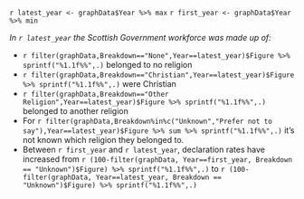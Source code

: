 `r latest_year <- graphData$Year %>% max`
`r first_year <- graphData$Year %>% min`

*In `r latest_year` the Scottish Government workforce was made up of:*
  
* `r filter(graphData,Breakdown=="None",Year==latest_year)$Figure %>% sprintf("%1.1f%%",.)` belonged to no religion
* `r filter(graphData,Breakdown=="Christian",Year==latest_year)$Figure %>% sprintf("%1.1f%%",.)` were Christian
* `r filter(graphData,Breakdown=="Other Religion",Year==latest_year)$Figure %>% sprintf("%1.1f%%",.)` belonged to another religion
* For `r filter(graphData,Breakdown%in%c("Unknown","Prefer not to say"),Year==latest_year)$Figure %>% sum %>% sprintf("%1.1f%%",.)` it's not known which religion they belonged to. 
* Between `r first_year` and `r latest_year`, declaration rates have increased from `r (100-filter(graphData, Year==first_year, Breakdown == "Unknown")$Figure) %>% sprintf("%1.1f%%",.)` to `r (100-filter(graphData, Year==latest_year, Breakdown == "Unknown")$Figure) %>% sprintf("%1.1f%%",.)`
